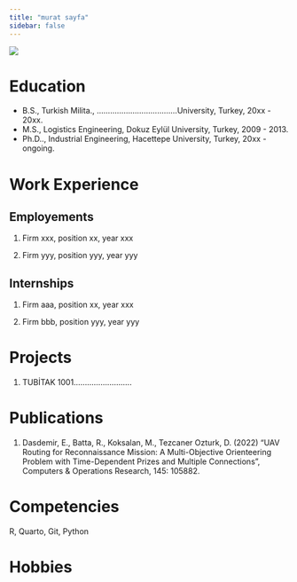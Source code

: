 ```yaml
---
title: "murat sayfa"
sidebar: false 
---
```


![](assets/images/vesikalik.jpeg){fig-align="center"}

# Education

-   B.S., Turkish Milita., ....................................University, Turkey, 20xx - 20xx.
-   M.S., Logistics Engineering, Dokuz Eylül University, Turkey, 2009 - 2013.
-   Ph.D.., Industrial Engineering, Hacettepe University, Turkey, 20xx - ongoing.

# Work Experience

## Employements

1.  Firm xxx, position xx, year xxx

2.  Firm yyy, position yyy, year yyy

## Internships

1.  Firm aaa, position xx, year xxx

2.  Firm bbb, position yyy, year yyy

# Projects

1.  TUBİTAK 1001..........................

# Publications

1.  Dasdemir, E., Batta, R., Koksalan, M., Tezcaner Ozturk, D. (2022) “UAV Routing for Reconnaissance Mission: A Multi-Objective Orienteering Problem with Time-Dependent Prizes and Multiple Connections”, Computers & Operations Research, 145: 105882.

# Competencies

R, Quarto, Git, Python

# Hobbies
